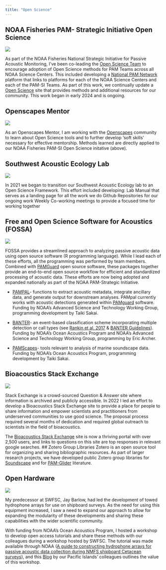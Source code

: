 ```yaml
---
title: "Open Science"
---
```


## NOAA Fisheries PAM- Strategic Initiative Open Science

::: {layout="[40,60]"}
![](images/nmfs-opensci-logo3.png)

As part of the NOAA Fisheries National Strategic Initiative for Passive Acoustic Monitoring, I've been co-leading the [Open Science Team](https://nmfs-ost.github.io/PAM_National_Network/content/SI%20coord/PAM_priority_projects/PAM-OpenScience.html) to encourage adoption of Open Science methods for PAM Teams across all NOAA Science Centers. This included developing a [National PAM Network](https://nmfs-ost.github.io/PAM_National_Network/) platform that links to platforms for each of the NOAA Science Centers and each of the PAM-SI Teams. As part of this work, we continually update a [Open Science](https://nmfs-ost.github.io/PAM-OpenScience/) site that provides methods and additional resources for our community. This work began in early 2024 and is ongoing.
:::

## Openscapes Mentor

::: {layout="[40,60]"}
![](images/OpenscapesHex.png)

As an Openscapes Mentor, I am working with the [Openscapes](https://openscapes.org/) community to learn about Open Science tools and to further develop 'soft skills' necessary for effective mentorship. Methods learned are directly applied to our NOAA Fisheries PAM-SI Open Science initative (above).
:::

## Southwest Acoustic Ecology Lab

::: {layout="[40,60]"}
![](images/labManual.jpg)

In 2021 we began to transition our Southwest Acoustic Ecology lab to an Open Science Framework. This effort included developing: Lab Manual that serves as a landing page for all the work we do Github Repositories for our ongoing work Weekly Co-working meetings to provide a focused time for working together
:::

## Free and Open Science Software for Acoustics (FOSSA)

::: {layout="[40,60]"}
![](images/swfsc-mmtd-swae_fossa-rankin.png)

FOSSA provides a streamlined approach to analyzing passive acoustic data using open source software (R programming language). While I lead each of these efforts, all the programming was performed by team members. Combined with [PAMGuard](pamguard.org) open source software, these packages together provide an end-to-end open source workflow for efficient and standardized processing of acoustic data. These efforts are now being adopted and expanded nationally as part of the NOAA PAM-Strategic Initiative.
:::

-   [PAMPAL](https://taikisan21.github.io/PAMpal/)- functions to extract acoustic metadata, integrate ancillary data, and generate output for downstream analyses. PAMpal currently works with acoustic detections generated within [PAMguard](pamguard.org) software. Funding by NOAA's Advanced Science and Technology Working Group, programming development by Taiki Sakai.

-   [BANTER](https://cran.r-project.org/web/packages/banter/index.html)- an event-based classification scheme incorporating multiple detection or call types (see [Rankin et al. 2017](https://onlinelibrary.wiley.com/doi/abs/10.1111/mms.12381) & [BANTER Guidelines](https://taikisan21.github.io/PAMpal/banterGuide.html)). Funding by NOAA's Ocean Acoustics Program and NOAA's Advanced Science and Technology Working Group, programming by Eric Archer.

-   [PAMScapes](https://cran.r-project.org/web/packages/PAMscapes/index.html)- tools relevant to analysis of marine soundscape data. Funding by NOAA's Ocean Acoustics Program, programming development by Taiki Sakai.

## Bioacoustics Stack Exchange

::: {layout="[40,60]"}
![](images/BSE.jpg)

Stack Exchange is a crowd-sourced Question & Answer site where information is archived and publicly accessible. In 2022 I led an effort to develop a Bioacoustics Stack Exchange site to provide a place for people to share information and empower scientists and practitioners from underserved communities to use good science. The proposal process required several months of dedication and required global outreach to scientists in the field of bioacoustics.
:::

The [Bioacoustics Stack Exchange](https://bioacoustics.stackexchange.com/) site is now a thriving portal with over 2,500 users, and links to questions on this site are top responses in relevant google searches. \## Zotero Group Libraries Zotero is an open source tool for organizing and sharing bibliographic resources. As part of larger research projects, we have developed public Zotero group libraries for [Soundscape](https://www.zotero.org/groups/58164/soundscape) and for [PAM-Glider](https://www.zotero.org/groups/5642642/pam-gliders) literature.

## Open Hardware

::: {layout="[40,60]"}
![](images/arrays.png)

My predecessor at SWFSC, Jay Barlow, had led the development of towed hydrophone arrays for use on shipboard surveys. As the need for using this equipment increased, I saw a need to expand our approach to allow for expanding the modularity of these developments and sharing these capabilities with the wider scientific community.
:::

With funding from NOAA's Ocean Acoustics Program, I hosted a workshop to develop open access tutorials and share these methods with our colleagues during a workshop hosted by SWFSC. The tutorial was made available through NOAA ([A guide to constructing hydrophone arrays for passive acoustic data collection during NMFS shipboard Cetacean surveys](https://repository.library.noaa.gov/view/noaa/4443)), and this [Blog](https://pifscblog.wordpress.com/2012/12/21/nmfs-acousticians-collaborate-to-create-new-interchangeable-hydrophone-array-systems/) by our Pacific Islands' colleagues outlines the value of this workshop.

